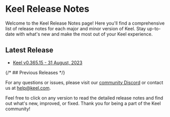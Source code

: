 # Keel Release Notes

Welcome to the Keel Release Notes page! Here you'll find a comprehensive list of release notes for each major and minor version of Keel. Stay up-to-date with what's new and make the most out of your Keel experience.

## Latest Release
- [Keel v0.365.15 - 31 August, 2023](/release-notes/v0.365.15)

{/* ## Previous Releases */}

For any questions or issues, please visit our [community Discord](https://keel.so/discord) or contact us at help@keel.com.

Feel free to click on any version to read the detailed release notes and find out what's new, improved, or fixed. Thank you for being a part of the Keel community!
